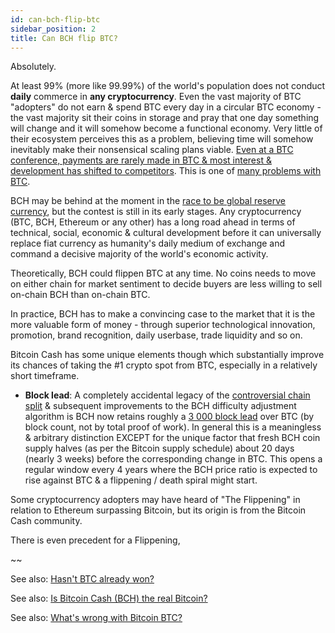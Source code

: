 ```yaml
---
id: can-bch-flip-btc
sidebar_position: 2
title: Can BCH flip BTC?
---
```


Absolutely.

At least 99% (more like 99.99%) of the world's population does not conduct **daily** commerce in **any cryptocurrency**. Even the vast majority of BTC "adopters" do not earn & spend BTC every day in a circular BTC economy - the vast majority sit their coins in storage and pray that one day something will change and it will somehow become a functional economy. Very little of their ecosystem perceives this as a problem, believing time will somehow inevitably make their nonsensical scaling plans viable. [Even at a BTC conference, payments are rarely made in BTC & most interest & development has shifted to competitors](https://twitter.com/TheBCHPodcast/status/1512118959642136576). This is one of [many problems with BTC](/faqs/BCH-vs-BTC/hasnt-btc-already-won).

BCH may be behind at the moment in the [race to be global reserve currency](/faqs/BCH-vs-BTC/what-do-you-mean-global-reserve-currency), but the contest is still in its early stages. Any cryptocurrency (BTC, BCH, Ethereum or any other) has a long road ahead in terms of technical, social, economic & cultural development before it can universally replace fiat currency as humanity's daily medium of exchange and command a decisive majority of the world's economic activity.

Theoretically, BCH could flippen BTC at any time. No coins needs to move on either chain for market sentiment to decide buyers are less willing to sell on-chain BCH than on-chain BTC.

In practice, BCH has to make a convincing case to the market that it is the more valuable form of money - through superior technological innovation, promotion, brand recognition, daily userbase, trade liquidity and so on.



Bitcoin Cash has some unique elements though which substantially improve its chances of taking the #1 crypto spot from BTC, especially in a relatively short timeframe.

- **Block lead**: A completely accidental legacy of the [controversial chain split](/) & subsequent improvements to the BCH difficulty adjustment algorithm is BCH now retains roughly a [3 000 block lead](https://cash.coin.dance/stats) over BTC (by block count, not by total proof of work). In general this is a meaningless & arbitrary distinction EXCEPT for the unique factor that fresh BCH coin supply halves (as per the Bitcoin supply schedule) about 20 days (nearly 3 weeks) before the corresponding change in BTC. This opens a regular window every 4 years where the BCH price ratio is expected to rise against BTC & a flippening / death spiral might start.

Some cryptocurrency adopters may have heard of "The Flippening" in relation to Ethereum surpassing Bitcoin, but its origin is from the Bitcoin Cash community.

There is even precedent for a Flippening,

~~

See also: [Hasn't BTC already won?](/faqs/BCH-vs-BTC/hasnt-btc-already-won)

See also: [Is Bitcoin Cash (BCH) the real Bitcoin?](/faqs/BCH-vs-BTC/is-bch-the-real-bitcoin)

See also: [What's wrong with Bitcoin BTC?](/faqs/BCH-vs-BTC/whats-wrong-with-bitcoin-btc)
